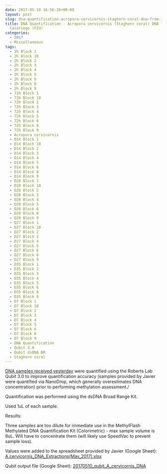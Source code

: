 ```yaml
---
date: 2017-05-10 16:56:26+00:00
layout: post
slug: dna-quantification-acropora-cervicornis-staghorn-coral-dna-from-javier-casariego-fiu
title: DNA Quantification - Acropora cervicornis (Staghorn coral) DNA from Javier
  Casariego (FIU)
categories:
  - 2017
  - Miscellaneous
tags:
  - 2h Block 1
  - 2h Block 10
  - 2h Block 2
  - 2h Block 3
  - 2h Block 4
  - 2h Block 5
  - 2h Block 6
  - 2h Block 8
  - 2h Block 9
  - 72h Block 1
  - 72h Block 10
  - 72h Block 2
  - 72h Block 3
  - 72h Block 4
  - 72h Block 5
  - 72h Block 6
  - 72h Block 8
  - 72h Block 9
  - Acropora cervicornis
  - D14 Block 1
  - D14 Block 10
  - D14 Block 2
  - D14 Block 3
  - D14 Block 4
  - D14 Block 5
  - D14 Block 6
  - D14 Block 8
  - D14 Block 9
  - D20 Block 1
  - D20 Block 10
  - D20 Block 2
  - D20 Block 3
  - D20 Block 4
  - D20 Block 5
  - D20 Block 6
  - D20 Block 8
  - D20 Block 9
  - D27 Block 1
  - D27 Block 10
  - D27 Block 2
  - D27 Block 3
  - D27 Block 4
  - D27 Block 5
  - D27 Block 6
  - D27 Block 8
  - D27 Block 9
  - D35 Block 1
  - D35 Block 2
  - D35 Block 3
  - D35 Block 4
  - D35 Block 5
  - D35 Block 6
  - D35 Block 8
  - D35 Block 9
  - D7 Block 1
  - D7 Block 10
  - D7 Block 2
  - D7 Block 3
  - D7 Block 4
  - D7 Block 5
  - D7 Block 6
  - D7 Block 8
  - D7 Block 9
  - DNA Quantification
  - Qubit 3.0
  - Qubit dsDNA BR
  - Staghorn coral
---
```


[DNA samples received yesterday](https://robertslab.github.io/sams-notebook/posts/2017/2017-05-09-samples-received-acropora-cervicornis-staghorn-coral-dna-from-javier-casariego-fiu.html) were quantified using the Roberts Lab Qubit 3.0 to improve quantification accuracy (samples provided by Javier were quantified via NanoDrop, which generally overestimates DNA concentration) prior to performing methylation assessment./

Quantification was performed using the dsDNA Broad Range Kit.

Used 1uL of each sample.

Results:

Three samples are too dilute for immediate use in the MethylFlash Methylated DNA Quantification Kit (Colorimetric) - max sample volume is 8uL. Will have to concentrate them (will likely use SpeedVac to prevent sample loss).

Values were added to the spreadsheet provided by Javier (Google Sheet): [A.cervicornis_DNA_Extractions(May_2017).xlsx](https://docs.google.com/spreadsheets/d/1VOZI7LkzBx6tm0RsQQicRNOCKMf83wZb4CMWcdukXgQ/edit?usp=sharing)

Qubit output file (Google Sheet): [20170510_qubit_A_cervicornis_DNA](https://docs.google.com/spreadsheets/d/1p0S4fUjKqjbvP_GozzCEfxc_y7oah2rmYy0YqFNofxs/edit?usp=sharing)


